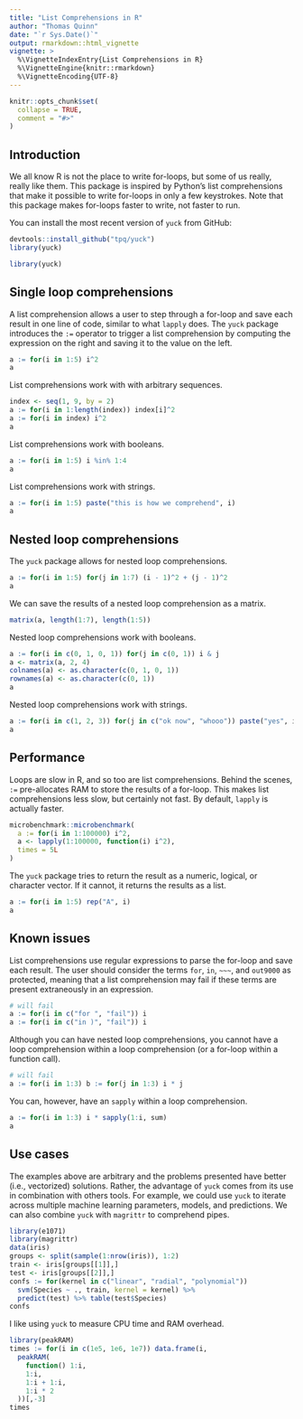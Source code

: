 ```yaml
---
title: "List Comprehensions in R"
author: "Thomas Quinn"
date: "`r Sys.Date()`"
output: rmarkdown::html_vignette
vignette: >
  %\VignetteIndexEntry{List Comprehensions in R}
  %\VignetteEngine{knitr::rmarkdown}
  %\VignetteEncoding{UTF-8}
---
```


```r
knitr::opts_chunk$set(
  collapse = TRUE,
  comment = "#>"
)
```

## Introduction

We all know R is not the place to write for-loops, but some of us really, really like them. This package is inspired by Python's list comprehensions that make it possible to write for-loops in only a few keystrokes. Note that this package makes for-loops faster to write, not faster to run.
    
You can install the most recent version of `yuck` from GitHub:

```r
devtools::install_github("tpq/yuck")
library(yuck)
```

```r
library(yuck)
```

## Single loop comprehensions

A list comprehension allows a user to step through a for-loop and save each result in one line of code, similar to what `lapply` does. The `yuck` package introduces the `:=` operator to trigger a list comprehension by computing the expression on the right and saving it to the value on the left.

```r
a := for(i in 1:5) i^2
a
```

List comprehensions work with with arbitrary sequences.

```r
index <- seq(1, 9, by = 2)
a := for(i in 1:length(index)) index[i]^2
a := for(i in index) i^2
a
```

List comprehensions work with booleans.

```r
a := for(i in 1:5) i %in% 1:4
a
```

List comprehensions work with strings.

```r
a := for(i in 1:5) paste("this is how we comprehend", i)
a
```


## Nested loop comprehensions

The `yuck` package allows for nested loop comprehensions.

```r
a := for(i in 1:5) for(j in 1:7) (i - 1)^2 + (j - 1)^2
a
```

We can save the results of a nested loop comprehension as a matrix.

```r
matrix(a, length(1:7), length(1:5))
```

Nested loop comprehensions work with booleans.

```r
a := for(i in c(0, 1, 0, 1)) for(j in c(0, 1)) i & j
a <- matrix(a, 2, 4)
colnames(a) <- as.character(c(0, 1, 0, 1))
rownames(a) <- as.character(c(0, 1))
a
```

Nested loop comprehensions work with strings.

```r
a := for(i in c(1, 2, 3)) for(j in c("ok now", "whooo")) paste("yes", i, j)
a
```

## Performance

Loops are slow in R, and so too are list comprehensions. Behind the scenes, `:=` pre-allocates RAM to store the results of a for-loop. This makes list comprehensions less slow, but certainly not fast. By default, `lapply` is actually faster.

```r
microbenchmark::microbenchmark(
  a := for(i in 1:100000) i^2,
  a <- lapply(1:100000, function(i) i^2),
  times = 5L
)
```

The `yuck` package tries to return the result as a numeric, logical, or character vector. If it cannot, it returns the results as a list.

```r
a := for(i in 1:5) rep("A", i)
a
```

## Known issues

List comprehensions use regular expressions to parse the for-loop and save each result. The user should consider the terms `for`, `in`, `~~~`, and `out9000` as protected, meaning that a list comprehension may fail if these terms are present extraneously in an expression.

```r
# will fail
a := for(i in c("for ", "fail")) i
a := for(i in c("in )", "fail")) i
```

Although you can have nested loop comprehensions, you cannot have a loop comprehension within a loop comprehension (or a for-loop within a function call).

```r
# will fail
a := for(i in 1:3) b := for(j in 1:3) i * j
```

You can, however, have an `sapply` within a loop comprehension.

```r
a := for(i in 1:3) i * sapply(1:i, sum)
a
```

## Use cases

The examples above are arbitrary and the problems presented have better (i.e., vectorized) solutions. Rather, the advantage of `yuck` comes from its use in combination with others tools. For example, we could use `yuck` to iterate across multiple machine learning parameters, models, and predictions. We can also combine `yuck` with `magrittr` to comprehend pipes.

```r
library(e1071)
library(magrittr)
data(iris)
groups <- split(sample(1:nrow(iris)), 1:2)
train <- iris[groups[[1]],]
test <- iris[groups[[2]],]
confs := for(kernel in c("linear", "radial", "polynomial"))
  svm(Species ~ ., train, kernel = kernel) %>%
  predict(test) %>% table(test$Species)
confs
```

I like using `yuck` to measure CPU time and RAM overhead.

```r
library(peakRAM)
times := for(i in c(1e5, 1e6, 1e7)) data.frame(i,
  peakRAM(
    function() 1:i,
    1:i,
    1:i + 1:i,
    1:i * 2
  ))[,-3]
times
```
